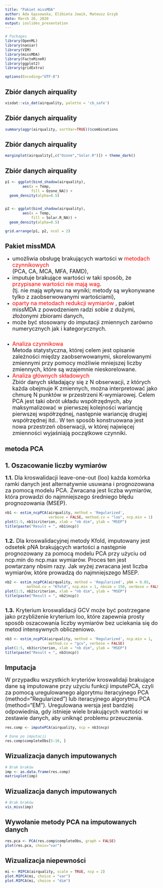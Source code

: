 ```yaml
---
title: "Pakiet missMDA"
author: Ada Gąssowska, Elżbieta Jowik, Mateusz Grzyb
date: March 26, 2020
output: ioslides_presentation
---
```


```r
# Packages
library(OpenML)
library(naniar)
library(VIM)
library(missMDA)
library(FactoMineR)
library(ggplot2)
library(gridExtra)

options(Encoding="UTF-8")
```  

## Zbiór danych airquality
```r
visdat::vis_dat(airquality, palette = 'cb_safe')
```  

## Zbiór danych airquality
```r
summary(aggr(airquality, sortVar=TRUE))$combinations
```  

## Zbiór danych airquality
```r
marginplot(airquality[,c("Ozone","Solar.R")]) + theme_dark()
```  


## Zbiór danych airquality
```r
p1 <- ggplot(bind_shadow(airquality),
        aes(x = Temp,
            fill = Ozone_NA)) + 
  geom_density(alpha=0.5)
  

p2 <- ggplot(bind_shadow(airquality),
        aes(x = Temp,
            fill = Solar.R_NA)) + 
  geom_density(alpha=0.5)
```  

```r
grid.arrange(p1, p2, ncol = 2)
```  

## Pakiet missMDA  

* <font size="4">umożliwia obsługę brakujących wartości w <span style = "color:red;">metodach czynnikowych</span>  
(PCA, CA, MCA, MFA, FAMD),</font>  
* <font size="4">imputuje brakujące wartości w taki sposób, że <span style = "color:red;">przypisane wartości nie mają wag</span>.  
(tj. nie mają wpływu na wyniki; metody są wykonywane tylko z zaobserwowanymi wartościami),</font>  
* <font size="4"><span style = "color:red;"> oparty na metodach redukcji wymiarów </span>, pakiet missMDA z powodzeniem radzi sobie z dużymi, złożonymi zbiorami danych,</font>    
* <font size="4">może być stosowany do imputacji zmiennych zarówno numerycznych jak i kategorycznych.</font>  

##   
* <font size="4"><span style = "color:red;">Analiza czynnikowa</span>  
Metoda statystyczna, której celem jest opisanie zależności między zaobserwowanymi, skorelowanymi zmiennymi przy pomocy możliwie mniejszej liczby zmiennych, które są wzajemnie nieskorelowane.</font>  
* <font size="4"><span style = "color:red;">Analiza głównych składowych</span>  
Zbiór danych składający się z N obserwacji, z których każda obejmuje K zmiennych, można interpretować jako chmurę N punktów w przestrzeni K-wymiarowej. Celem PCA jest taki obrót układu współrzędnych, aby maksymalizować w pierwszej kolejności wariancję pierwszej współrzędnej, następnie wariancję drugiej współrzędnej itd.. W ten sposób konstruowana jest nowa przestrzeń obserwacji, w której najwięcej zmienności wyjaśniają początkowe czynniki.</font>  

## metoda PCA

## 1. Oszacowanie liczby wymiarów   

<font size="4"> **1.1.** Dla kroswalidacji leave-one-out (loo) każda komórka ramki danych jest alternatywnie usuwana i prognozowana za pomocą modelu PCA. Zwracana jest liczba wymiarów, która prowadzi do najmniejszego średniego błędu prognozowania (MSEP).</font>

```r
nb1 <- estim_ncpPCA(airquality, method = 'Regularized', 
                    verbose = FALSE, method.cv = "loo", ncp.min = 1)
plot(1:5, nb1$criterion, xlab = "nb dim", ylab = "MSEP")
title(paste("Result = ", nb1$ncp))
```  

##  

<font size="4"> **1.2.** Dla kroswalidacyjnej metody Kfold, imputowany jest odsetek pNA brakujących wartości a następnie prognozowany za pomocą modelu PCA przy użyciu od ncp.min do ncp.max wymiarów. Proces ten jest powtarzany nbsim razy. Jak wyżej zwracana jest liczba wymiarów, które prowadzą do najmniejszego MSEP.</font>  

```r
nb2 <- estim_ncpPCA(airquality, method = 'Regularized', pNA = 0.05,
          method.cv = "Kfold", ncp.min = 1, nbsim = 150, verbose = FALSE)
plot(1:5, nb2$criterion, xlab = "nb dim", ylab = "MSEP")
title(paste("Result = ", nb2$ncp))
```   

##  

<font size="4"> **1.3.** Kryterium kroswalidacji GCV może być postrzegane jako przybliżenie kryterium loo, które zapewnia prosty sposób oszacowania liczby wymiarów bez uciekania się do metod intensywnych obliczeniowo. </font>   
```r
nb3 <- estim_ncpPCA(airquality, method = 'Regularized', ncp.min = 1,
                    method.cv = "gcv", verbose = FALSE)
plot(1:5, nb3$criterion, xlab = "nb dim", ylab = "MSEP")
title(paste("Result = ", nb3$ncp))
```   

## Imputacja
<font size="4">W przypadku wszystkich kryteriów kroswalidaji brakujące dane są imputowane przy użyciu funkcji imputePCA, czyli za pomocą uregulowanego algorytmu iteracyjnego PCA (method="Regularized") lub iteracyjnego algorytmu PCA (method="EM"). Uregulowana wersja jest bardziej odpowiednia, gdy istnieje wiele brakujących wartości w zestawie danych, aby uniknąć problemu przeuczenia.</font>  
```r
res.comp <- imputePCA(airquality, ncp = nb3$ncp) 

# Dane po imputacji
res.comp$completeObs[5:10, ]
```  

## Wizualizacja danych imputowanych  
```r
# Brak braków
imp <- as.data.frame(res.comp)
matrixplot(imp)
```   

## Wizualizacja danych imputowanych  
```r
# Brak braków
vis_miss(imp)
```   

## Wywołanie metody PCA na imputowanych danych  
```r
res.pca <- PCA(res.comp$completeObs, graph = FALSE)
plot(res.pca, choix="var")
```     

## Wizualizacja niepewności  
```r
mi <- MIPCA(airquality, scale = TRUE, ncp = 2)
plot.MIPCA(mi, choice = "var")
plot.MIPCA(mi, choice = "dim")
```






